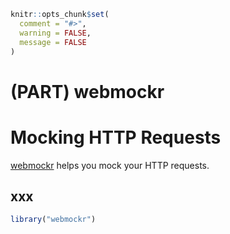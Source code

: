 ```r
knitr::opts_chunk$set(
  comment = "#>",
  warning = FALSE,
  message = FALSE
)
```

#  (PART) webmockr {-}

# Mocking HTTP Requests {#mocking}

[webmockr][] helps you mock your HTTP requests. 

## xxx

```r
library("webmockr")
```

[webmockr]: https://github.com/ropensci/webmockr

